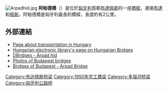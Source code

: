 [[File:Arpadhid.jpg|thumb]]
'''阿帕德橋'''（{{lang-hu|Árpád Bridge}}）是位於[[匈牙利|匈牙利]]首都[[布達佩斯|布達佩斯]]的一座[[橋樑|橋樑]]，連接[[布達|布達]]和[[佩斯|佩斯]]。阿帕德橋是匈牙利最長的橋樑，長度約有2公里。
==外部連結==
* [https://web.archive.org/web/20060518143656/http://www.freeweb.hu/bogard/Czerekozlektort.htm Page about transportation in Hungary]
* [http://mek.oszk.hu/02100/02185/html/719.html Hungarian electronic library's page on Hungarian Bridges] {{Wayback|url=http://mek.oszk.hu/02100/02185/html/719.html |date=20200929101223 }}
* [https://web.archive.org/web/20070206142333/http://dbridges.fw.hu/hidak/arpadhid.html DBridges - Árpád híd]
* [https://web.archive.org/web/20071231210958/http://www.panoramio.com/user/510240/tags/h%C3%ADd%26comments_page%3D1%26photos_page%3D2 Photos of Budapest bridges]
* [http://www.bridgesofbudapest.com/bridge/arpad_bridge Bridges of Budapest - Arpad Bridge] {{Wayback|url=http://www.bridgesofbudapest.com/bridge/arpad_bridge |date=20210422224239 }}
{{coord|47|32|16|N| 19|03|12|E|region:HU-BU_type:landmark|display=title}}
{{布达佩斯桥梁}}
[[Category:布达佩斯桥梁|Category:布达佩斯桥梁]]
[[Category:1950年完工橋梁|Category:1950年完工橋梁]]
[[Category:多瑙河桥梁|Category:多瑙河桥梁]]
[[Category:匈牙利公路桥|Category:匈牙利公路桥]]